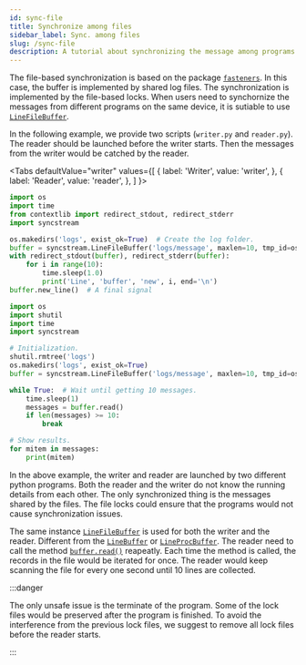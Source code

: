 ```yaml
---
id: sync-file
title: Synchronize among files
sidebar_label: Sync. among files
slug: /sync-file
description: A tutorial about synchronizing the message among programs.
---
```




The file-based synchronization is based on the package [`fasteners`<IconExternalLink/>][pypi-fasteners]. In this case, the buffer is implemented by shared log files. The synchronization is implemented by the file-based locks. When users need to synchornize the messages from different programs on the same device, it is sutiable to use [`LineFileBuffer`](../apis/file/LineFileBuffer.mdx).

In the following example, we provide two scripts (`writer.py` and `reader.py`). The reader should be launched before the writer starts. Then the messages from the writer would be catched by the reader.

<Tabs
  defaultValue="writer"
  values={[
    { label: 'Writer', value: 'writer', },
    { label: 'Reader', value: 'reader', },
  ]
}>

<TabItem value="writer">

```python {7,8} title="writer.py"
import os
import time
from contextlib import redirect_stdout, redirect_stderr
import syncstream

os.makedirs('logs', exist_ok=True)  # Create the log folder.
buffer = syncstream.LineFileBuffer('logs/message', maxlen=10, tmp_id=os.getpid())
with redirect_stdout(buffer), redirect_stderr(buffer):
    for i in range(10):
        time.sleep(1.0)
        print('Line', 'buffer', 'new', i, end='\n')
buffer.new_line()  # A final signal
```

</TabItem>

<TabItem value="reader">

```python {9,13} title="reader.py"
import os
import shutil
import time
import syncstream

# Initialization.
shutil.rmtree('logs')
os.makedirs('logs', exist_ok=True)
buffer = syncstream.LineFileBuffer('logs/message', maxlen=10, tmp_id=os.getpid())

while True:  # Wait until getting 10 messages.
    time.sleep(1)
    messages = buffer.read()
    if len(messages) >= 10:
        break

# Show results.
for mitem in messages:
    print(mitem)
```

</TabItem>

</Tabs>

In the above example, the writer and reader are launched by two different python programs. Both the reader and the writer do not know the running details from each other. The only synchronized thing is the messages shared by the files. The file locks could ensure that the programs would not cause synchronization issues.

The same instance [`LineFileBuffer`](../apis/file/LineFileBuffer.mdx) is used for both the writer and the reader. Different from the [`LineBuffer`](../apis/mproc/LineBuffer.mdx) or [`LineProcBuffer`](../apis/mproc/LineProcBuffer.mdx). The reader need to call the method [`buffer.read()`](../apis/file/LineFileBuffer.mdx#-read) reapeatly. Each time the method is called, the records in the file would be iterated for once. The reader would keep scanning the file for every one second until 10 lines are collected.

:::danger

The only unsafe issue is the terminate of the program. Some of the lock files would be preserved after the program is finished. To avoid the interference from the previous lock files, we suggest to remove all lock files before the reader starts.

:::

[pypi-fasteners]:https://pypi.org/project/fasteners "fasteners"
